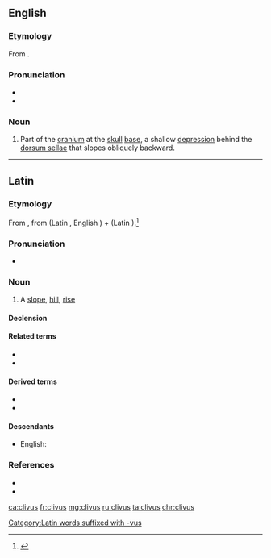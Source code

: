 ==English==
{{wikipedia|Clivus (anatomy)}}
===Etymology===
From {{etyl|la|en}} {{m|la|clīvus||slope, hill}}.

===Pronunciation===
* {{IPA|/ˈklaɪvəs/|lang=en}}
* {{hyphenation|cli|vus|lang=en}}

===Noun===
{{en-noun|clivi}}

# {{lb|en|anatomy}} Part of the [[cranium]] at the [[skull]] [[base]], a shallow [[depression]] behind the [[dorsum sellae]] that slopes obliquely backward.

----

==Latin==
===Etymology===
From {{etyl|ine-pro|la}} {{m|ine-pro||*ḱleywós}}, from {{etyl|ine-pro|la}} {{m|ine-pro|*ḱley-||to lean}} (Latin {{m|la|clīnō}}, English {{term|lean|lang=en}}) + {{m|ine-pro|*-wós}} (Latin {{m|la|-vus}}).<ref>{{R:Online Etymology Dictionary|declivity}}</ref>

===Pronunciation===
* {{la-pronunc|clīvus|eccl=1}}

===Noun===
{{la-noun|clīvus||clīvī|m|second}}

# A [[slope]], [[hill]], [[rise]]

====Declension====
{{la-decl-2nd|clīv}}

====Related terms====
* {{l|la|clīnātus}}
* {{l|la|clīnō}}

====Derived terms====
* {{l|la|clīvōsus}}
* {{l|la|clīvulus}}

====Descendants====
* English: {{l|en|clivus}}

===References===
<references/>
* {{R:L&S}}
* {{R:Gaffiot}}

[[Category:Latin words suffixed with -vus]]

[[ca:clivus]]
[[fr:clivus]]
[[mg:clivus]]
[[ru:clivus]]
[[ta:clivus]]
[[chr:clivus]]